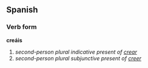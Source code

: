 ==Spanish==
===Verb form===
'''creáis'''

# ''second-person plural indicative present of [[crear]]''
# ''second-person plural subjunctive present of [[creer]]''